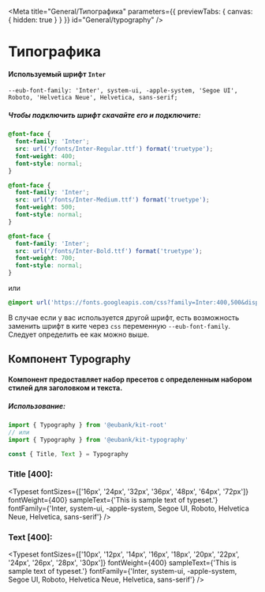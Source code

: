 
<Meta title="General/Типографика" parameters={{ previewTabs: { canvas: { hidden: true } } }} id="General/typography" />

# Типографика

#### Используемый шрифт `Inter`

`--eub-font-family: 'Inter', system-ui, -apple-system, 'Segoe UI', Roboto, 'Helvetica Neue', Helvetica, sans-serif;`

##### Чтобы подключить шрифт скачайте его и подключите:

```css
@font-face {
  font-family: 'Inter';
  src: url('/fonts/Inter-Regular.ttf') format('truetype');
  font-weight: 400;
  font-style: normal;
}

@font-face {
  font-family: 'Inter';
  src: url('/fonts/Inter-Medium.ttf') format('truetype');
  font-weight: 500;
  font-style: normal;
}

@font-face {
  font-family: 'Inter';
  src: url('/fonts/Inter-Bold.ttf') format('truetype');
  font-weight: 700;
  font-style: normal;
}
```

или

```css
@import url('https://fonts.googleapis.com/css?family=Inter:400,500&display=swap');
```

В случае если у вас используется другой шрифт, есть возможность заменить шрифт в ките через `css` переменную `--eub-font-family`. Следует определить ее как можно выше.

## Компонент Typography

#### Компонент предоставляет набор пресетов с определенным набором стилей для заголовком и текста.

##### Использование:

```jsx
import { Typography } from '@eubank/kit-root'
// или
import { Typography } from '@eubank/kit-typography'

const { Title, Text } = Typography
```

### Title [400]:

<Typeset
  fontSizes={['16px', '24px', '32px', '36px', '48px', '64px', '72px']}
  fontWeight={400}
  sampleText={'This is sample text of typeset.'}
  fontFamily={'Inter, system-ui, -apple-system, Segoe UI, Roboto, Helvetica Neue, Helvetica, sans-serif'}
/>

### Text [400]:

<Typeset
  fontSizes={['10px', '12px', '14px', '16px', '18px', '20px', '22px', '24px', '26px', '28px', '30px']}
  fontWeight={400}
  sampleText={'This is sample text of typeset.'}
  fontFamily={'Inter, system-ui, -apple-system, Segoe UI, Roboto, Helvetica Neue, Helvetica, sans-serif'}
/>
